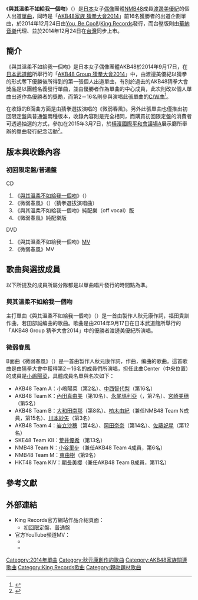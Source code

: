 {{Infobox Single
| Name            = 與其溫柔不如給我一個吻
| Artist          = [[渡邊美優紀|渡邊美優紀]]
| Cover           = 
| Caption         = 
| Album           = 
| A-side          = 《[[#與其溫柔不如給我一個吻|與其溫柔不如給我一個吻]]》
| B-side          = 《微弱春風》
| Released        = 2014年12月24日
| Format          = [[單曲|單曲]]
| Recorded        = 
| Genre           = [[J-POP|J-POP]]
| Length          = 
| Label           = [[You,_Be_Cool!|You, Be Cool!]]/[[國王唱片|King Records]]
| Writer          = [[秋元康|秋元康]]<small>（作詞）</small><br>福田貴訓<small>（作曲）</small>
| Producer        = 秋元康
| Certification   = 
| Chart position  = *[[Oricon公信榜|Oricon]]：週榜第4名
| Last single     = 
| This single     = '''與其溫柔不如給我一個吻'''<br>（2014年）
| Next single     = 
| Misc            =
}}

《'''與其溫柔不如給我一個吻'''》（{{jpn|j=やさしくするよりキスをして|hg=<!--原名全由假名構成，此處略-->|rm=yasashiku suru yori kisu wo shite|f=y}}）是[[日本|日本]]女子[[日本偶像|偶像]]團體[[NMB48|NMB48]]成員[[渡邊美優紀|渡邊美優紀]]的個人出道[[單曲|單曲]]，同時是「[[AKB48家族_猜拳大會2014|AKB48家族 猜拳大會2014]]」前16名獲勝者的出道企劃單曲，於2014年12月24日由[[You,_Be_Cool!|You, Be Cool!]]/[[國王唱片|King Records]]發行，而台壓版則由[[華納音樂_(台灣)|華納音樂]]代理、並於2014年12月24日在[[台灣|台灣]]同步上市。

==簡介==
《與其溫柔不如給我一個吻》是日本女子偶像團體AKB48於2014年9月17日，在[[日本武道館|日本武道館]]所舉行的「[[AKB48_Group_猜拳大會2014|AKB48 Group 猜拳大會2014]]」中，由渡邊美優紀以猜拳的形式奪下優勝後所得到的第一張個人出道單曲，有別於過去的AKB48猜拳大會獎品是以團體名義發行單曲，並由優勝者作為單曲的中心成員，此次則改以個人單曲出道作為優勝者的獎勵，而第2－16名則參與演唱此張單曲的[[A面與B面|C/W曲]]<ref>{{cite web|url=http://www.oricon.co.jp/news/2042244/full/ |script-title=ja:【AKBじゃんけん大会】みるきーが涙の初V　5代目女王に |publisher=ORICON STYLE |language=ja |date=2014-09-17 |accessdate=2014-12-26}}</ref>。

在收錄的B面曲方面是由猜拳選拔演唱的《微弱春風》。另外此張單曲也僅推出初回限定盤與普通盤兩種版本，收錄內容則是完全相同，而購買初回限定盤的消費者可透過抽選的方式，參加在2015年3月7日，於[[橫濱國際平和會議場|橫濱國際平和會議場]]A展示廳所舉辦的單曲發行紀念活動<ref>{{cite web|url=http://www.ske48.co.jp/news/?id=1419476654 |script-title=ja:渡辺美優紀「やさしくするよりキスをして」発売記念 イベント開催詳細・応募抽選受付詳細決定！|publisher=SKE48官方網站 |language=ja |date=2014-12-25 |accessdate=2014-12-26}}</ref>。

==版本與收錄內容==
===初回限定盤/普通盤===

;CD
# 《[[#與其溫柔不如給我一個吻|與其溫柔不如給我一個吻]]》（{{lang|ja|やさしくするよりキスをして}}）
# 《微弱春風》（{{lang|ja|春風ピアニッシモ}}）（猜拳選拔演唱曲）
# 《與其溫柔不如給我一個吻》純配樂（off vocal）版
# 《微弱春風》純配樂版

;DVD
# 《與其溫柔不如給我一個吻》[[音樂影片|MV]]
# 《微弱春風》MV

==歌曲與選拔成員==
以下所提及的成員所屬分隊都是以單曲唱片發行的時間點為準。

===與其溫柔不如給我一個吻===
主打單曲《與其溫柔不如給我一個吻》（{{lang|ja|やさしくするよりキスをして}}）是一首由製作人秋元康作詞，福田貴訓作曲，若田部誠编曲的歌曲。歌曲是由2014年9月17日在日本武道館所舉行的「AKB48 Group 猜拳大會2014」中的優勝者渡邊美優紀所演唱。

===微弱春風===
B面曲《微弱春風》（{{lang|ja|春風ピアニッシモ}}）是一首由製作人秋元康作詞，{{link-ja|Yoshihiro Saito|サイトウヨシヒロ}}作曲，{{link-ja|野中MASA雄一|野中“まさ”雄一}}编曲的歌曲。這首歌曲是由猜拳大會中獲得第2－16名的成員們所演唱，担任此曲Center（中央位置）的成員是[[小嶋陽菜|小嶋陽菜]]，具體成員名單與名次如下：

* AKB48 Team A：小嶋陽菜（第2名）、[[中西智代梨|中西智代梨]]（第16名）
* AKB48 Team K：[[內田真由美|內田真由美]]（第10名）、[[永尾瑪利亞|永尾瑪利亞]]（{{lang|ja|永尾まりや}}，第7名）、[[宮崎美穗|宮崎美穗]]（第5名）
* AKB48 Team B：[[大和田南那|大和田南那]]（第8名）、[[柏木由紀|柏木由紀]]（兼任NMB48 Team N成員，第15名）、[[川本紗矢|川本紗矢]]（第3名）
* AKB48 Team 4：[[岩立沙穗|岩立沙穗]]（第4名）、[[岡田奈奈_(AKB48)|岡田奈奈]]（第14名）、[[佐藤妃星|佐藤妃星]]（第12名）
* SKE48 Team KII：[[荒井優希|荒井優希]]（第13名）
* NMB48 Team N：[[小谷里步|小谷里步]]（兼任AKB48 Team 4成員，第6名）
* NMB48 Team M：[[東由樹|東由樹]]（第9名）
* HKT48 Team KIV：[[朝長美櫻|朝長美櫻]]（兼任AKB48 Team B成員，第11名）

==參考文獻==
{{Reflist}}
==外部連結==
* King Records官方網站作品介紹頁面：{{ja}}
** [http://www.kingrecords.co.jp/cs/g/gKIZM-90319/ 初回限定盤]、[http://www.kingrecords.co.jp/cs/g/gKIZM-319/ 普通盤]
* 官方YouTube頻道MV：
** {{youtube|rYsDjGcxS-0|《與其溫柔不如給我一個吻》剪輯版MV}}
** {{youtube|klQKV-TabXw|《微弱春風》剪輯版MV}}

{{AKB48歌曲}}

{{DEFAULTSORT:Yasashiku Suru Yori Kiss wo Shite}}
[[Category:2014年單曲|Category:2014年單曲]]
[[Category:秋元康創作的歌曲|Category:秋元康創作的歌曲]]
[[Category:AKB48家族關連歌曲|Category:AKB48家族關連歌曲]]
[[Category:King_Records歌曲|Category:King Records歌曲]]
[[Category:親吻題材歌曲|Category:親吻題材歌曲]]